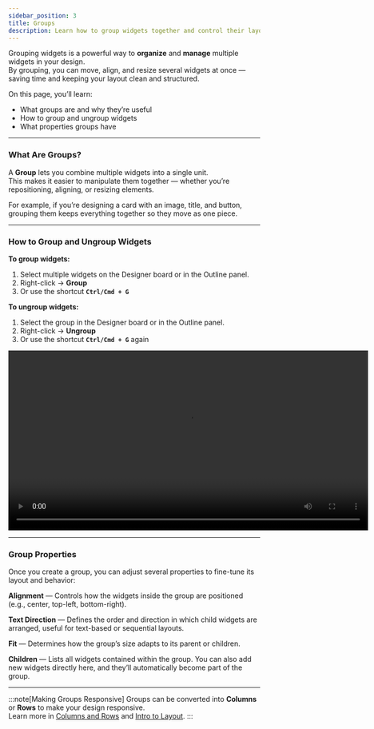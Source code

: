 ```yaml
---
sidebar_position: 3
title: Groups
description: Learn how to group widgets together and control their layout efficiently.
---
```


Grouping widgets is a powerful way to **organize** and **manage** multiple widgets in your design.  
By grouping, you can move, align, and resize several widgets at once — saving time and keeping your layout clean and structured.

On this page, you’ll learn:
- What groups are and why they’re useful  
- How to group and ungroup widgets  
- What properties groups have

---

### What Are Groups?

A **Group** lets you combine multiple widgets into a single unit.  
This makes it easier to manipulate them together — whether you’re repositioning, aligning, or resizing elements.

For example, if you’re designing a card with an image, title, and button, grouping them keeps everything together so they move as one piece.

---

### How to Group and Ungroup Widgets

**To group widgets:**
1. Select multiple widgets on the Designer board or in the Outline panel.  
2. Right-click → **Group**  
3. Or use the shortcut **`Ctrl/Cmd + G`**

**To ungroup widgets:**
1. Select the group in the Designer board or in the Outline panel.  
2. Right-click → **Ungroup**  
3. Or use the shortcut **`Ctrl/Cmd + G`** again

<video controls width="720">
  <source src="/img/designer/Clipboard-20251002-072320-787.mp4" type="video/mp4" />
  Your browser does not support the video tag.
</video>

---

### Group Properties

Once you create a group, you can adjust several properties to fine-tune its layout and behavior:

**Alignment** — Controls how the widgets inside the group are positioned (e.g., center, top-left, bottom-right).  

**Text Direction** — Defines the order and direction in which child widgets are arranged, useful for text-based or sequential layouts.  

**Fit** — Determines how the group’s size adapts to its parent or children.  

**Children** — Lists all widgets contained within the group. You can also add new widgets directly here, and they’ll automatically become part of the group.

---

:::note[Making Groups Responsive]
Groups can be converted into **Columns** or **Rows** to make your design responsive.  
Learn more in [Columns and Rows](./rows-and-columns.md) and [Intro to Layout](./intro-layout.md).
:::
